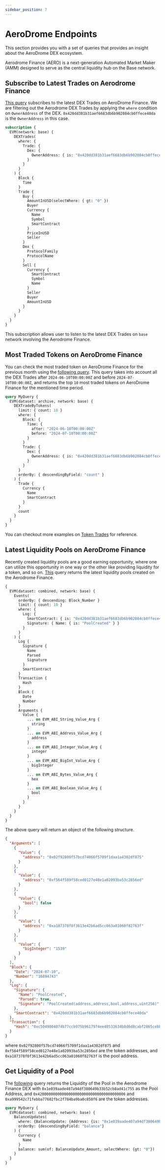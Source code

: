 ```yaml
---
sidebar_position: 7
---
```



# AeroDrome Endpoints

This section provides you with a set of queries that provides an insight about the AeroDrome DEX ecosystem.

Aerodrome Finance (AERO) is a next-generation Automated Market Maker (AMM) designed to serve as the central liquidity hub on the Base network.

## Subscribe to Latest Trades on Aerodrome Finance

[This query](https://ide.bitquery.io/Latest-Trades-on-Aerodrome) subscribes to the latest DEX Trades on AeroDrome Finance. We are filtering out the Aerodrome DEX Trades by applying the `where` condition on `OwnerAddress` of the DEX.
`0x420dd381b31aef6683db6b902084cb0ffece40da` is the `OwnerAddress` in this case.

```graphql
subscription {
  EVM(network: base) {
    DEXTrades(
      where: {
        Trade: {
          Dex: {
            OwnerAddress: { is: "0x420dd381b31aef6683db6b902084cb0ffece40da" }
          }
        }
      }
    ) {
      Block {
        Time
      }
      Trade {
        Buy {
          AmountInUSD(selectWhere: { gt: "0" })
          Buyer
          Currency {
            Name
            Symbol
            SmartContract
          }
          PriceInUSD
          Seller
        }
        Dex {
          ProtocolFamily
          ProtocolName
        }
        Sell {
          Currency {
            SmartContract
            Symbol
            Name
          }
          Seller
          Buyer
          AmountInUSD
        }
      }
    }
  }
}
```

This subscription allows user to listen to the latest DEX Trades on `base` network involving the Aerodrome Finance.

## Most Traded Tokens on AeroDrome Finance

You can check the most traded token on AeroDrome Finance for the previous month using the [following query](https://ide.bitquery.io/Most-Traded-Tokens-on-Aerodome-Last-Month).
This query takes into account all the DEX Trades after `2024-06-10T00:00:00Z` and before `2024-07-10T00:00:00Z`, and returns the top `10` most traded tokens on AeroDrome Finance for the mentioned time period.

```graphql
query MyQuery {
  EVM(dataset: archive, network: base) {
    DEXTradeByTokens(
      limit: { count: 10 }
      where: {
        Block: {
          Time: {
            after: "2024-06-10T00:00:00Z"
            before: "2024-07-10T00:00:00Z"
          }
        }
        Trade: {
          Dex: {
            OwnerAddress: { is: "0x420dd381b31aef6683db6b902084cb0ffece40da" }
          }
        }
      }
      orderBy: { descendingByField: "count" }
    ) {
      Trade {
        Currency {
          Name
          SmartContract
        }
      }
      count
    }
  }
}
```

You can checkout more examples on [Token Trades](https://docs.bitquery.io/docs/examples/dextrades/token-trades-apis/) for reference.

## Latest Liquidity Pools on AeroDrome Finance

Recently created liquidity pools are a good earning opportunity, where one can utilize this opportunity in one way or the other like providing liquidity for a token, and so on.
[This](https://ide.bitquery.io/Latest-Liquidity-Pools-on-Aerodome) query returns the latest liquidity pools created on the Aerodrome Finance.

```graphql
{
  EVM(dataset: combined, network: base) {
    Events(
      orderBy: { descending: Block_Number }
      limit: { count: 10 }
      where: {
        Log: {
          SmartContract: { is: "0x420dd381b31aef6683db6b902084cb0ffece40da" }
          Signature: { Name: { is: "PoolCreated" } }
        }
      }
    ) {
      Log {
        Signature {
          Name
          Parsed
          Signature
        }
        SmartContract
      }
      Transaction {
        Hash
      }
      Block {
        Date
        Number
      }
      Arguments {
        Value {
          ... on EVM_ABI_String_Value_Arg {
            string
          }
          ... on EVM_ABI_Address_Value_Arg {
            address
          }
          ... on EVM_ABI_Integer_Value_Arg {
            integer
          }
          ... on EVM_ABI_BigInt_Value_Arg {
            bigInteger
          }
          ... on EVM_ABI_Bytes_Value_Arg {
            hex
          }
          ... on EVM_ABI_Boolean_Value_Arg {
            bool
          }
        }
      }
    }
  }
}
```

The above query will return an object of the following structure.

```json
{
  "Arguments": [
    {
      "Value": {
        "address": "0x02f92800f57bcd74066f5709f1daa1a4302df875"
      }
    },
    {
      "Value": {
        "address": "0xf564f589f58ced0127e48e1a02093ba53c2856ed"
      }
    },
    {
      "Value": {
        "bool": false
      }
    },
    {
      "Value": {
        "address": "0xa187378f0f3613e42b6ad5cc063a01060f82763f"
      }
    },
    {
      "Value": {
        "bigInteger": "1539"
      }
    }
  ],
  "Block": {
    "Date": "2024-07-10",
    "Number": "16894743"
  },
  "Log": {
    "Signature": {
      "Name": "PoolCreated",
      "Parsed": true,
      "Signature": "PoolCreated(address,address,bool,address,uint256)"
    },
    "SmartContract": "0x420dd381b31aef6683db6b902084cb0ffece40da"
  },
  "Transaction": {
    "Hash": "0xc5049804074b77ccb975b9617974ee40533634b8d6d8cabf2865cebb94c462a4"
  }
}

```

where `0x02f92800f57bcd74066f5709f1daa1a4302df875` and `0xf564f589f58ced0127e48e1a02093ba53c2856ed` are the token addresses, 
and `0xa187378f0f3613e42b6ad5cc063a01060f82763f` is the pool address.

## Get Liquidity of a Pool

The [following](https://ide.bitquery.io/Liquidity-of-a-Pool_2) query returns the Liquidity of the Pool in the Aerodrome Finance DEX with `0x1e039aade407a94df380649b33b52cb8ad41c755` as the Pool Address, and `0x4200000000000000000000000000000000000006` and `0xa999542c71febba77602fbc2f784ba9ba0c850f6` are the token addresses.

```graphql
query MyQuery {
  EVM(dataset: combined, network: base) {
    BalanceUpdates(
      where: {BalanceUpdate: {Address: {is: "0x1e039aade407a94df380649b33b52cb8ad41c755"}}, Currency: {SmartContract: {in: ["0x4200000000000000000000000000000000000006", "0xa999542c71febba77602fbc2f784ba9ba0c850f6"]}}}
      orderBy: {descendingByField: "balance"}
    ) {
      Currency {
        Name
      }
      balance: sum(of: BalanceUpdate_Amount, selectWhere: {gt: "0"})
    }
  }
}

```
